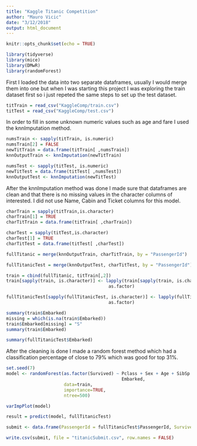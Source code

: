 ```yaml
---
title: "Kaggle Titanic Competition"
author: "Mauro Vicic"
date: "3/12/2018"
output: html_document
---
```


```r
knitr::opts_chunk$set(echo = TRUE)
```

```r
library(tidyverse)
library(mice)
library(DMwR)
library(randomForest)
```


First I loaded the data into two separate dataframes, usually I would merge them into one but when I was starting this project I was exploring the train dataset first so i just repeted the same steps to set up the test dataset.

```r
titTrain = read_csv("KaggleComp/train.csv")
titTest = read_csv("KaggleComp/test.csv")
```

In order to fill in some unknown numeric values such as age and fare I used the knnImputation method.

```r
numsTrain <- sapply(titTrain, is.numeric)
numsTrain[2] = FALSE
newTitTrain = data.frame(titTrain[ ,numsTrain])
knnOutputTrain <- knnImputation(newTitTrain)

numsTest <- sapply(titTest, is.numeric)
newTitTest = data.frame(titTest[ ,numsTest])
knnOutputTest <- knnImputation(newTitTest)
```


After the knnImputation method was done I made sure that dataframes are clean and that there is no missing values in the character columns of interested. I did not use Name, Cabin and Ticket columns for this model.

```r
charTrain = sapply(titTrain,is.character)
charTrain[1] = TRUE
charTitTrain = data.frame(titTrain[ ,charTrain])

charTest = sapply(titTest,is.character)
charTest[1] = TRUE
charTitTest = data.frame(titTest[ ,charTest])

```


```r
fullTitanic = merge(knnOutputTrain, charTitTrain, by = "PassengerId")

fullTitanicTest = merge(knnOutputTest, charTitTest, by = "PassengerId")
```

```r
train = cbind(fullTitanic, titTrain[,2])
train[sapply(train, is.character)] <- lapply(train[sapply(train, is.character)], 
                                       as.factor)

fullTitanicTest[sapply(fullTitanicTest, is.character)] <- lapply(fullTitanicTest[sapply(fullTitanicTest, is.character)], 
                                       as.factor)
```

```r
summary(train$Embarked)
missing = which(is.na(train$Embarked))
train$Embarked[missing] = "S"
summary(train$Embarked)
```

```r
summary(fullTitanicTest$Embarked)
```


After the cleaning is done I made a random forest method which had a classification percentage of close to 79% which was good for top 31%.


```r
set.seed(7)
model <- randomForest(as.factor(Survived) ~ Pclass + Sex + Age + SibSp + Parch + Fare +
                                            Embarked,
                      data=train, 
                      importance=TRUE, 
                      ntree=500)
```

```r
varImpPlot(model)
```

```r
result = predict(model, fullTitanicTest)
```

```r
submit <- data.frame(PassengerId = fullTitanicTest$PassengerId, Survived = result)

write.csv(submit, file = "titanicSubmit.csv", row.names = FALSE)
```





